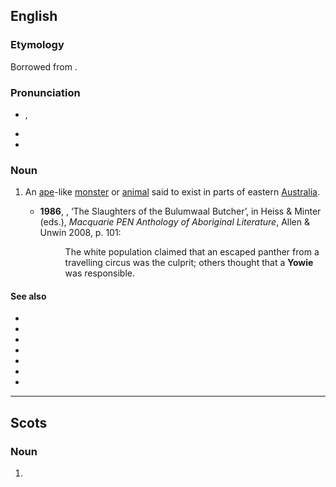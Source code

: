 ==English==
{{Wikipedia}}

===Etymology===
Borrowed from {{bor|en|kld|yuwi|t=dream spirit}}.

===Pronunciation===
* {{enPR|you'wi}}, {{IPA|en|/ˈjaʊwi/}}
* {{audio|en|en-au-yowie.ogg|Audio (AU)}}
* {{rhymes|en|aʊi}}

===Noun===
{{en-noun}}

# {{lb|en|Australia|cryptozoology}} An [[ape]]-like [[monster]] or [[animal]] said to exist in parts of eastern [[Australia]]. {{defdate|from 20th c.}}
#*'''1986''', {{w|Bruce Pascoe}}, ‘The Slaughters of the Bulumwaal Butcher’, in Heiss & Minter (eds.), ''Macquarie PEN Anthology of Aboriginal Literature'', Allen & Unwin 2008, p. 101:
#*:The white population claimed that an escaped panther from a travelling circus was the culprit; others thought that a '''Yowie''' was responsible.

====See also====
* {{l|en|abominable snowman}}
* {{l|en|Bigfoot}}
* {{l|en|bunyip}}
* {{l|en|menk}}
* {{l|en|min min lights}}
* {{l|en|sasquatch}}
* {{l|en|yeti}}

----

==Scots==

===Noun===
{{sco-noun}}

# {{diminutive of|sco|yowe||ewe}}